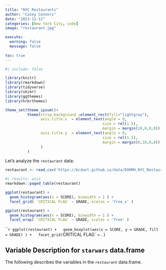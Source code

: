 ```yaml
---
title: "NYC Restaurants"
author: "Casey Connors"
date: "2023-12-12"
categories: [New York City, code]
image: "restaurant.jpg"

execute: 
  warning: false
  message: false
  
toc: true
---
```

```r
#| include: false

library(knitr)
library(rmarkdown)
library(tidyverse)
library(skimr)
library(ggthemes)
library(hrbrthemes)

theme_set(theme_ipsum()+
          theme(strip.background =element_rect(fill="lightgray"),
                axis.title.x  = element_text(angle = 0,
                                            size = rel(1.5),
                                            margin = margin(10,0,0,0)),
                axis.title.y  = element_text(angle = 0,
                                            size = rel(1.5),
                                            margin = margin(0,10,0,0))
                )
          )
```

Let's analyze the `restaurant` data:

```r
restaurant <- read_csv('https://bcdanl.github.io/data/DOHMH_NYC_Restaurant_Inspection.csv')
```


```r
#| results: asis
rmarkdown::paged_table(restaurant) 
```

```r
ggplot(restaurant) +
  geom_histogram(aes(x = SCORE), binwidth = 1 ) +
  facet_grid( `CRITICAL FLAG` ~ GRADE, scales = 'free_x' )
```

```r
ggplot(restaurant) +
  geom_histogram(aes(x = SCORE), binwidth = 1 ) +
  facet_wrap( `CRITICAL FLAG` ~ GRADE, scales = 'free' )
```

```r
ggplot(restaurant) +
  geom_boxplot(aes(x = SCORE, y = GRADE, fill = GRADE) ) +
  facet_grid( `CRITICAL FLAG` ~ . )


## Variable Description for `starwars` data.frame

The following describes the variables in the `restaurant` data.frame.

